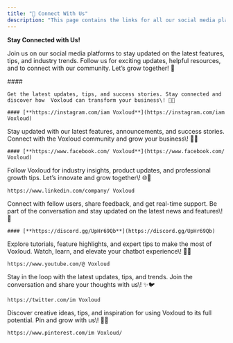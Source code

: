 ```yaml
---
title: "🤝 Connect With Us"
description: "This page contains the links for all our social media platforms."
---
```


**Stay Connected with Us\!**

Join us on our social media platforms to stay updated on the latest features, tips, and industry trends. Follow us for exciting updates, helpful resources, and to connect with our community. Let’s grow together\! 🌟

<CardGroup cols={3}>
  <Card title="Follow  Voxloud on Instagram!">
    #### 

    Get the latest updates, tips, and success stories. Stay connected and discover how  Voxloud can transform your business\! 🚀📱

    #### [**https://instagram.com/iam Voxloud**](https://instagram.com/iam Voxloud)
  </Card>
  <Card title="Join Us on Facebook!">
    Stay updated with our latest features, announcements, and success stories. Connect with the  Voxloud community and grow your business\! 🌟📘

    #### [**https://www.facebook.com/ Voxloud**](https://www.facebook.com/ Voxloud)
  </Card>
  <Card title="Connect with Us on LinkedIn!">
    Follow  Voxloud for industry insights, product updates, and professional growth tips. Let’s innovate and grow together\! 🌐🤝

    https://www.linkedin.com/company/ Voxloud
  </Card>
  <Card title="Join Our Discord Community!">
    Connect with fellow users, share feedback, and get real-time support. Be part of the conversation and stay updated on the latest news and features\! 🎉

    #### [**https://discord.gg/UpHr69Qb**](https://discord.gg/UpHr69Qb)
  </Card>
  <Card title="Subscribe to Our YouTube Channel!">
    Explore tutorials, feature highlights, and expert tips to make the most of  Voxloud. Watch, learn, and elevate your chatbot experience\! 🎥🔔

    https://www.youtube.com/@ Voxloud
  </Card>
  <Card title="Follow Us on X (formerly Twitter)!">
    Stay in the loop with the latest updates, tips, and trends. Join the conversation and share your thoughts with us\! ✨🐦

    https://twitter.com/im Voxloud
  </Card>
  <Card title="Follow Us on Pinterest!">
    Discover creative ideas, tips, and inspiration for using  Voxloud to its full potential. Pin and grow with us\! 📌✨

    https://www.pinterest.com/im Voxloud/
  </Card>
</CardGroup>